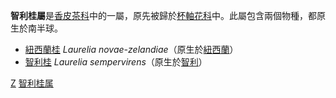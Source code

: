 {{Automatic taxobox
| taxon = Laurelia
| authority = 
| image = Laurelia sempirverens-hojas.JPG
| image_caption = ''Laurelia sempirverens''
}}
'''智利桂屬'''是[[香皮茶科|香皮茶科]]中的一屬，原先被歸於[[杯軸花科|杯軸花科]]中。此屬包含兩個物種，都原生於南半球。

* [[紐西蘭桂|紐西蘭桂]] ''Laurelia novae-zelandiae''（原生於[[紐西蘭|紐西蘭]]）
* [[智利桂|智利桂]] ''Laurelia sempervirens''（原生於[[智利|智利]]）
{{Taxonbar|from=Q6500080}}

[[Category:樟目|Z]]
[[Category:智利桂属|]]


{{plant-stub}}